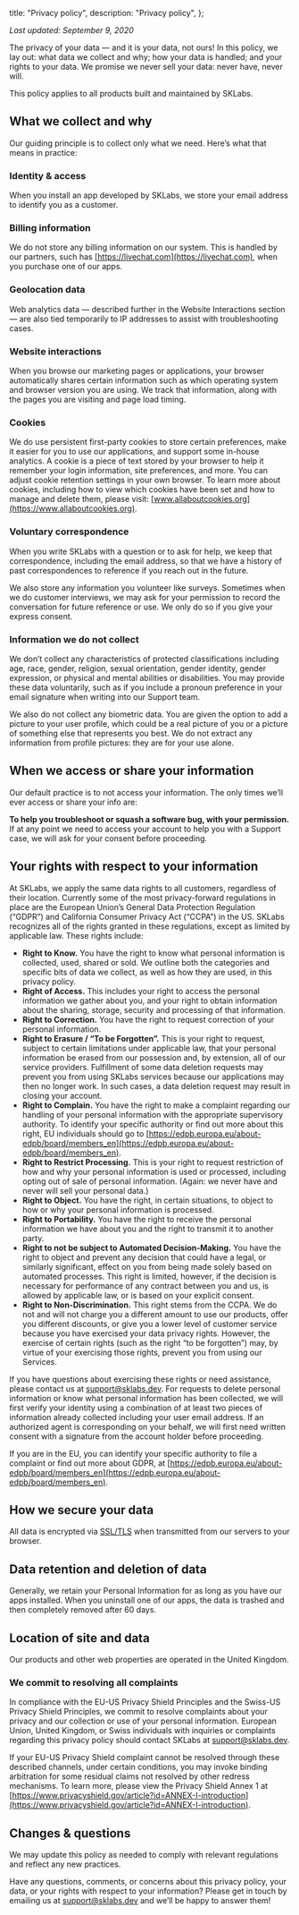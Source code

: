 
  title: "Privacy policy",
  description: "Privacy policy",
};

_Last updated: September 9, 2020_

The privacy of your data — and it is your data, not ours! In this policy, we lay out: what data we collect and why; how your data is handled; and your rights to your data. We promise we never sell your data: never have, never will.

This policy applies to all products built and maintained by SKLabs.

## What we collect and why

Our guiding principle is to collect only what we need. Here’s what that means in practice:

### Identity & access

When you install an app developed by SKLabs, we store your email address to identify you as a customer.

### Billing information

We do not store any billing information on our system. This is handled by our partners, such has [https://livechat.com](https://livechat.com), when you purchase one of our apps.

### Geolocation data

Web analytics data — described further in the Website Interactions section — are also tied temporarily to IP addresses to assist with troubleshooting cases.

### Website interactions

When you browse our marketing pages or applications, your browser automatically shares certain information such as which operating system and browser version you are using. We track that information, along with the pages you are visiting and page load timing.

### Cookies

We do use persistent first-party cookies to store certain preferences, make it easier for you to use our applications, and support some in-house analytics. A cookie is a piece of text stored by your browser to help it remember your login information, site preferences, and more. You can adjust cookie retention settings in your own browser. To learn more about cookies, including how to view which cookies have been set and how to manage and delete them, please visit: [www.allaboutcookies.org](https://www.allaboutcookies.org).

### Voluntary correspondence

When you write SKLabs with a question or to ask for help, we keep that correspondence, including the email address, so that we have a history of past correspondences to reference if you reach out in the future.

We also store any information you volunteer like surveys. Sometimes when we do customer interviews, we may ask for your permission to record the conversation for future reference or use. We only do so if you give your express consent.

### Information we do not collect

We don’t collect any characteristics of protected classifications including age, race, gender, religion, sexual orientation, gender identity, gender expression, or physical and mental abilities or disabilities. You may provide these data voluntarily, such as if you include a pronoun preference in your email signature when writing into our Support team.

We also do not collect any biometric data. You are given the option to add a picture to your user profile, which could be a real picture of you or a picture of something else that represents you best. We do not extract any information from profile pictures: they are for your use alone.

## When we access or share your information

Our default practice is to not access your information. The only times we’ll ever access or share your info are:

**To help you troubleshoot or squash a software bug, with your permission.** If at any point we need to access your account to help you with a Support case, we will ask for your consent before proceeding.

## Your rights with respect to your information

At SKLabs, we apply the same data rights to all customers, regardless of their location. Currently some of the most privacy-forward regulations in place are the European Union’s General Data Protection Regulation (“GDPR”) and California Consumer Privacy Act (“CCPA”) in the US. SKLabs recognizes all of the rights granted in these regulations, except as limited by applicable law. These rights include:

- **Right to Know.** You have the right to know what personal information is collected, used, shared or sold. We outline both the categories and specific bits of data we collect, as well as how they are used, in this privacy policy.
- **Right of Access.** This includes your right to access the personal information we gather about you, and your right to obtain information about the sharing, storage, security and processing of that information.
- **Right to Correction.** You have the right to request correction of your personal information.
- **Right to Erasure / “To be Forgotten”.** This is your right to request, subject to certain limitations under applicable law, that your personal information be erased from our possession and, by extension, all of our service providers. Fulfillment of some data deletion requests may prevent you from using SKLabs services because our applications may then no longer work. In such cases, a data deletion request may result in closing your account.
- **Right to Complain.** You have the right to make a complaint regarding our handling of your personal information with the appropriate supervisory authority. To identify your specific authority or find out more about this right, EU individuals should go to [https://edpb.europa.eu/about-edpb/board/members_en](https://edpb.europa.eu/about-edpb/board/members_en).
- **Right to Restrict Processing.** This is your right to request restriction of how and why your personal information is used or processed, including opting out of sale of personal information. (Again: we never have and never will sell your personal data.)
- **Right to Object.** You have the right, in certain situations, to object to how or why your personal information is processed.
- **Right to Portability.** You have the right to receive the personal information we have about you and the right to transmit it to another party.
- **Right to not be subject to Automated Decision-Making.** You have the right to object and prevent any decision that could have a legal, or similarly significant, effect on you from being made solely based on automated processes. This right is limited, however, if the decision is necessary for performance of any contract between you and us, is allowed by applicable law, or is based on your explicit consent.
- **Right to Non-Discrimination.** This right stems from the CCPA. We do not and will not charge you a different amount to use our products, offer you different discounts, or give you a lower level of customer service because you have exercised your data privacy rights. However, the exercise of certain rights (such as the right “to be forgotten”) may, by virtue of your exercising those rights, prevent you from using our Services.

If you have questions about exercising these rights or need assistance, please contact us at [support@sklabs.dev](mailto:support@sklabs.dev). For requests to delete personal information or know what personal information has been collected, we will first verify your identity using a combination of at least two pieces of information already collected including your user email address. If an authorized agent is corresponding on your behalf, we will first need written consent with a signature from the account holder before proceeding.

If you are in the EU, you can identify your specific authority to file a complaint or find out more about GDPR, at [https://edpb.europa.eu/about-edpb/board/members_en](https://edpb.europa.eu/about-edpb/board/members_en).

## How we secure your data

All data is encrypted via [SSL/TLS](https://en.wikipedia.org/wiki/Transport_Layer_Security) when transmitted from our servers to your browser.

## Data retention and deletion of data

Generally, we retain your Personal Information for as long as you have our apps installed. When you uninstall one of our apps, the data is trashed and then completely removed after 60 days.

## Location of site and data

Our products and other web properties are operated in the United Kingdom.

### We commit to resolving all complaints

In compliance with the EU-US Privacy Shield Principles and the Swiss-US Privacy Shield Principles, we commit to resolve complaints about your privacy and our collection or use of your personal information. European Union, United Kingdom, or Swiss individuals with inquiries or complaints regarding this privacy policy should contact SKLabs at support@sklabs.dev.

If your EU-US Privacy Shield complaint cannot be resolved through these described channels, under certain conditions, you may invoke binding arbitration for some residual claims not resolved by other redress mechanisms. To learn more, please view the Privacy Shield Annex 1 at [https://www.privacyshield.gov/article?id=ANNEX-I-introduction](https://www.privacyshield.gov/article?id=ANNEX-I-introduction).

## Changes & questions

We may update this policy as needed to comply with relevant regulations and reflect any new practices.

Have any questions, comments, or concerns about this privacy policy, your data, or your rights with respect to your information? Please get in touch by emailing us at [support@sklabs.dev](mailto:support@sklabs.dev) and we’ll be happy to answer them!

